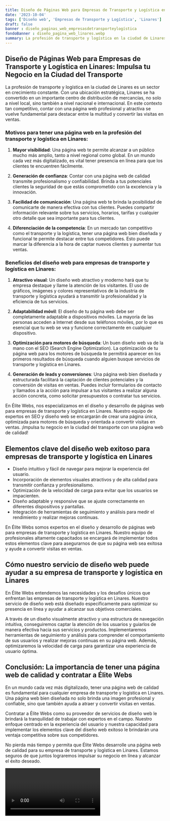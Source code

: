 ```yaml
---
title: Diseño de Páginas Web para Empresas de Transporte y Logística en Linares
date: '2023-10-04'
tags: ['Diseño web', 'Empresas de Transporte y Logística', 'Linares']
draft: false
banner : diseño_paginas_web_empresasdetransporteylogística
fondoBanner : diseño_pagina_web_linares.webp
summary: La profesión de transporte y logística en la ciudad de Linares es un sector en crecimiento constante. Con una ubicación estratégica, Linares se ha convertido en un importante centro de distribución de mercancías, no solo a nivel local, sino también a nivel nacional e internacional. En este contexto tan competitivo, contar con una página web profesional y atractiva se vuelve fundamental para destacar entre la multitud y convertir las visitas en ventas.
---
```


## Diseño de Páginas Web para Empresas de Transporte y Logística en Linares: Impulsa tu Negocio en la Ciudad del Transporte

La profesión de transporte y logística en la ciudad de Linares es un sector en crecimiento constante. Con una ubicación estratégica, Linares se ha convertido en un importante centro de distribución de mercancías, no solo a nivel local, sino también a nivel nacional e internacional. En este contexto tan competitivo, contar con una página web profesional y atractiva se vuelve fundamental para destacar entre la multitud y convertir las visitas en ventas.

### Motivos para tener una página web en la profesión del transporte y logística en Linares:

1. **Mayor visibilidad**: Una página web te permite alcanzar a un público mucho más amplio, tanto a nivel regional como global. En un mundo cada vez más digitalizado, es vital tener presencia en línea para que los clientes te encuentren fácilmente.

2. **Generación de confianza**: Contar con una página web de calidad transmite profesionalismo y confiabilidad. Brinda a tus potenciales clientes la seguridad de que estás comprometido con la excelencia y la innovación.

3. **Facilidad de comunicación**: Una página web te brinda la posibilidad de comunicarte de manera efectiva con tus clientes. Puedes compartir información relevante sobre tus servicios, horarios, tarifas y cualquier otro detalle que sea importante para tus clientes.

4. **Diferenciación de la competencia**: En un mercado tan competitivo como el transporte y la logística, tener una página web bien diseñada y funcional te permite destacar entre tus competidores. Esto puede marcar la diferencia a la hora de captar nuevos clientes y aumentar tus ventas.

### Beneficios del diseño web para empresas de transporte y logística en Linares:

1. **Atractivo visual**: Un diseño web atractivo y moderno hará que tu empresa destaque y llame la atención de los visitantes. El uso de gráficos, imágenes y colores representativos de la industria de transporte y logística ayudará a transmitir la profesionalidad y la eficiencia de tus servicios.

2. **Adaptabilidad móvil**: El diseño de tu página web debe ser completamente adaptable a dispositivos móviles. La mayoría de las personas acceden a Internet desde sus teléfonos móviles, por lo que es esencial que tu web se vea y funcione correctamente en cualquier dispositivo.

3. **Optimización para motores de búsqueda**: Un buen diseño web va de la mano con el SEO (Search Engine Optimization). La optimización de tu página web para los motores de búsqueda te permitirá aparecer en los primeros resultados de búsqueda cuando alguien busque servicios de transporte y logística en Linares.

4. **Generación de leads y conversiones**: Una página web bien diseñada y estructurada facilitará la captación de clientes potenciales y la conversión de visitas en ventas. Puedes incluir formularios de contacto y llamados a la acción para impulsar a tus visitantes a realizar alguna acción concreta, como solicitar presupuestos o contratar tus servicios.

En Élite Webs, nos especializamos en el diseño y desarrollo de páginas web para empresas de transporte y logística en Linares. Nuestro equipo de expertos en SEO y diseño web se encargarán de crear una página única, optimizada para motores de búsqueda y orientada a convertir visitas en ventas. ¡Impulsa tu negocio en la ciudad del transporte con una página web de calidad!

<GifSeo />

<Cta />

## Elementos clave del diseño web exitoso para empresas de transporte y logística en Linares

- Diseño intuitivo y fácil de navegar para mejorar la experiencia del usuario.
- Incorporación de elementos visuales atractivos y de alta calidad para transmitir confianza y profesionalismo.
- Optimización de la velocidad de carga para evitar que los usuarios se impacienten.
- Diseño adaptable y responsive que se ajuste correctamente en diferentes dispositivos y pantallas.
- Integración de herramientas de seguimiento y análisis para medir el rendimiento y realizar mejoras continuas.

En Élite Webs somos expertos en el diseño y desarrollo de páginas web para empresas de transporte y logística en Linares. Nuestro equipo de profesionales altamente capacitados se encargará de implementar todos estos elementos clave para asegurarnos de que su página web sea exitosa y ayude a convertir visitas en ventas.

## Cómo nuestro servicio de diseño web puede ayudar a su empresa de transporte y logística en Linares

En Élite Webs entendemos las necesidades y los desafíos únicos que enfrentan las empresas de transporte y logística en Linares. Nuestro servicio de diseño web está diseñado específicamente para optimizar su presencia en línea y ayudar a alcanzar sus objetivos comerciales.

A través de un diseño visualmente atractivo y una estructura de navegación intuitiva, conseguiremos captar la atención de los usuarios y guiarlos de manera efectiva hacia sus servicios y productos. Implementaremos herramientas de seguimiento y análisis para comprender el comportamiento de sus usuarios y realizar mejoras continuas en su página web. Además, optimizaremos la velocidad de carga para garantizar una experiencia de usuario óptima.

## Conclusión: La importancia de tener una página web de calidad y contratar a Élite Webs

En un mundo cada vez más digitalizado, tener una página web de calidad es fundamental para cualquier empresa de transporte y logística en Linares. Una página web bien diseñada no solo brinda una imagen profesional y confiable, sino que también ayuda a atraer y convertir visitas en ventas.

Contratar a Élite Webs como su proveedor de servicios de diseño web le brindará la tranquilidad de trabajar con expertos en el campo. Nuestro enfoque centrado en la experiencia del usuario y nuestra capacidad para implementar los elementos clave del diseño web exitoso le brindarán una ventaja competitiva sobre sus competidores.

No pierda más tiempo y permita que Élite Webs desarrolle una página web de calidad para su empresa de transporte y logística en Linares. Estamos seguros de que juntos lograremos impulsar su negocio en línea y alcanzar el éxito deseado.

<Video />

<CtaBot job='Empresas de Transporte y Logística' city='Linares'/>

<Gmaps query='Linares+españa+maps' />